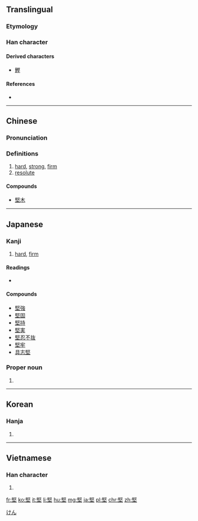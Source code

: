 {{also|坚}}
==Translingual==

===Etymology===
{{Han compound|臤|土|ls=psc|c1=p|c2=s}}

===Han character===
{{Han char|rn=32|rad=土|as=09|sn=12|four=7710<sub>4</sub>|canj=尸水土 (SEG)|ids=⿱[[臤]][[土]]}}

====Derived characters====
* [[鰹]]

====References====
* {{Han ref|kx=0232.030|dkj=05210|dj=0469.050|hdz=10451.040|uh=5805|ud=22533|bh=B0ED|bd=45293}}

----

==Chinese==
{{zh-forms|s=坚}}

===Pronunciation===
{{zh-pron
|m=jiān
|c=gin1
|h=pfs=kiên
|mn=kian
|mc=y
|oc=y
|ma=
|cat=a
}}

===Definitions===
{{zh-hanzi}}

# [[hard]], [[strong]], [[firm]]
# [[resolute]]

====Compounds====
* [[堅木]]

----

==Japanese==

===Kanji===
{{ja-kanji|grade=c|rs=土09}}

# [[hard]], [[firm]]

====Readings====
* {{ja-readings|on=[[けん]] (ken)|kun=[[かたい]] (katai), [[かたく]] (kataku)}}

====Compounds====
* [[堅強]]
* [[堅固]]
* [[堅持]]
* [[堅実]]
* [[堅忍不抜]]
* [[堅牢]]
* [[具志堅]]

===Proper noun===
{{ja-pos|k|proper|hira=けん|rom=Ken}}

# {{given name|male|lang=ja}}

[[Category:Japanese male given names|けん]]

----

==Korean==

===Hanja===
{{ko-hanja|hangeul=견|rv=gyeon|mr=kyŏn}}

# {{defn|lang=ko|sort=土09}}

----

==Vietnamese==

===Han character===
{{vi-hantu|[[kiên]], [[keng]], [[kiêng]], [[gắn]], [[ghiền]]|rs=土09}}

# {{defn|lang=vi|sort=土09}}

[[fr:堅]]
[[ko:堅]]
[[it:堅]]
[[li:堅]]
[[hu:堅]]
[[mg:堅]]
[[ja:堅]]
[[pl:堅]]
[[chr:堅]]
[[zh:堅]]